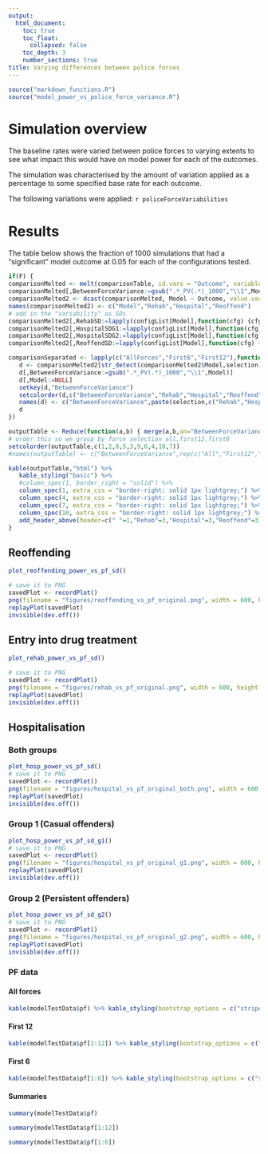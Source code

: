 ```yaml
---
output:
  html_document:
    toc: true
    toc_float:
      collapsed: false
    toc_depth: 3
    number_sections: true
title: Varying differences between police forces
---
```


```r
source("markdown_functions.R")
source("model_power_vs_police_force_variance.R")
```

# Simulation overview

The baseline rates were varied between police forces to varying extents to see what impact this would have on model power for each of the outcomes.

The simulation was characterised by the amount of variation applied as a percentage to some specified base rate for each outcome.

The following variations were applied: `r policeForceVariabilities`

# Results

The table below shows the fraction of 1000 simulations that had a "significant" model outcome at 0.05 for each of the configurations tested.

```r
if(F) {
comparisonMelted <- melt(comparisonTable, id.vars = "Outcome", variable.name = "Model", value.name = "Value",variable.factor=F)
comparisonMelted[,BetweenForceVariance:=gsub(".*_PV(.*)_1000","\\1",Model)]
comparisonMelted2 <- dcast(comparisonMelted, Model ~ Outcome, value.var = "Value")
names(comparisonMelted2) <- c("Model","Rehab","Hospital","Reoffend")
# add in the "variability" as SDs
comparisonMelted2[,RehabSD:=lapply(configList[Model],function(cfg) {cfg$effects$rehab$baseline_sd})]
comparisonMelted2[,HospitalSDG1:=lapply(configList[Model],function(cfg) {cfg$effects$hospitalisation$group1$baseline_sd})]
comparisonMelted2[,HospitalSDG2:=lapply(configList[Model],function(cfg) {cfg$effects$hospitalisation$group2$baseline_sd})]
comparisonMelted2[,ReoffendSD:=lapply(configList[Model],function(cfg) {cfg$effects$reoffending$baseline_sd})]

comparisonSeparated <- lapply(c("AllForces","First6","First12"),function(selection) {
   d <- comparisonMelted2[str_detect(comparisonMelted2$Model,selection)]
   d[,BetweenForceVariance:=gsub(".*_PV(.*)_1000","\\1",Model)]
   d[,Model:=NULL]
   setkey(d,"BetweenForceVariance")
   setcolorder(d,c("BetweenForceVariance","Rehab","Hospital","Reoffend"))
   names(d) <- c("BetweenForceVariance",paste(selection,c("Rehab","Hospital","Reoffend"),sep="_"))
   d
})

outputTable <- Reduce(function(a,b) { merge(a,b,on="BetweenForceVariance") },comparisonSeparated)
# order this so we group by force selection all,first12,first6
setcolorder(outputTable,c(1,2,8,5,3,9,6,4,10,7))
#names(outputTable) <- c("BetweenForceVariance",rep(c("All","First12","First6"),3))

kable(outputTable,"html") %>% 
   kable_styling("basic") %>% 
   #column_spec(1, border_right = "solid") %>%
   column_spec(1, extra_css = "border-right: solid 1px lightgrey;") %>%
   column_spec(4, extra_css = "border-right: solid 1px lightgrey;") %>%
   column_spec(7, extra_css = "border-right: solid 1px lightgrey;") %>%
   column_spec(10, extra_css = "border-right: solid 1px lightgrey;") %>%
   add_header_above(header=c(" "=1,"Rehab"=3,"Hospital"=3,"Reoffend"=3))
}
```

## Reoffending

```r
plot_reoffending_power_vs_pf_sd()

# save it to PNG
savedPlot <- recordPlot()
png(filename = "figures/reoffending_vs_pf_original.png", width = 600, height = 600)
replayPlot(savedPlot)
invisible(dev.off())
```

## Entry into drug treatment

```r
plot_rehab_power_vs_pf_sd()

# save it to PNG
savedPlot <- recordPlot()
png(filename = "figures/rehab_vs_pf_original.png", width = 600, height = 600)
replayPlot(savedPlot)
invisible(dev.off())
```

## Hospitalisation

### Both groups

```r
plot_hosp_power_vs_pf_sd()
# save it to PNG
savedPlot <- recordPlot()
png(filename = "figures/hospital_vs_pf_original_both.png", width = 600, height = 600)
replayPlot(savedPlot)
invisible(dev.off())
```

### Group 1 (Casual offenders)

```r
plot_hosp_power_vs_pf_sd_g1()
# save it to PNG
savedPlot <- recordPlot()
png(filename = "figures/hospital_vs_pf_original_g1.png", width = 600, height = 600)
replayPlot(savedPlot)
invisible(dev.off())
```

### Group 2 (Persistent offenders)

```r
plot_hosp_power_vs_pf_sd_g2()
# save it to PNG
savedPlot <- recordPlot()
png(filename = "figures/hospital_vs_pf_original_g2.png", width = 600, height = 600)
replayPlot(savedPlot)
invisible(dev.off())
```

### PF data

#### All forces

```r
kable(modelTestData$pf) %>% kable_styling(bootstrap_options = c("striped", "hover", "condensed", "responsive"),full_width = F,position = "center")
```

#### First 12

```r
kable(modelTestData$pf[1:12]) %>% kable_styling(bootstrap_options = c("striped", "hover", "condensed", "responsive"),full_width = F,position = "center")
```

#### First 6

```r
kable(modelTestData$pf[1:6]) %>% kable_styling(bootstrap_options = c("striped", "hover", "condensed", "responsive"),full_width = F,position = "center")
```

#### Summaries

```r
summary(modelTestData$pf)

summary(modelTestData$pf[1:12])

summary(modelTestData$pf[1:6])
```
